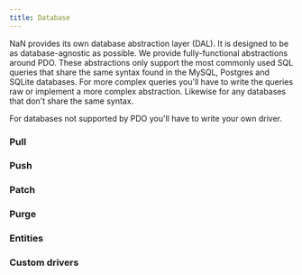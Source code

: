 ```yaml
---
title: Database
---
```


NaN provides its own database abstraction layer (DAL).
It is designed to be as database-agnostic as possible.
We provide fully-functional abstractions around PDO.
These abstractions only support the most commonly used SQL queries that share the same syntax found in the MySQL, Postgres and SQLite databases.
For more complex queries you'll have to write the queries raw or implement a more complex abstraction.
Likewise for any databases that don't share the same syntax.

For databases not supported by PDO you'll have to write your own driver.

### Pull

### Push

### Patch

### Purge

### Entities

### Custom drivers